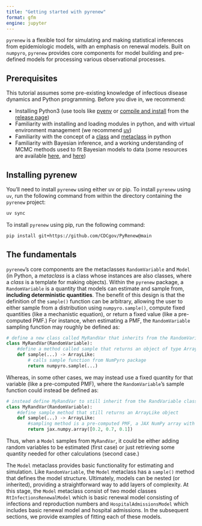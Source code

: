 ```yaml
---
title: "Getting started with pyrenew"
format: gfm
engine: jupyter
---
```


`pyrenew` is a flexible tool for simulating and making statistical inferences from epidemiologic models, with an emphasis on renewal models. Built on `numpyro`, `pyrenew` provides core components for model building and pre-defined models for processing various observational processes.

## Prerequisites

This tutorial assumes some pre-existing knowledge of infectious disease dynamics and Python programming. Before you dive in, we recommend:

 - Installing Python3 (use tools like [pyenv](https://realpython.com/intro-to-pyenv/) or [compile and install](https://ubuntuhandbook.org/index.php/2023/05/install-python-3-12-ubuntu/) from the [release page](https://www.python.org/downloads/))
 - Familiarity with installing and loading modules in python, and with virtual environment management (we recommend [uv](https://docs.astral.sh/uv/))
 - Familiarity with the concept of a [class](https://realpython.com/python-classes/) and [metaclass](https://realpython.com/courses/python-metaclasses/) in python
 - Familiarity with Bayesian inference, and a working understanding of MCMC methods used to fit Bayesian models to data (some resources are available [here](https://mc-stan.org/docs/2_18/reference-manual/effective-sample-size-section.html), and [here](https://xcelab.net/rm/))

## Installing pyrenew

You’ll need to install `pyrenew` using either uv or pip. To install `pyrenew` using `uv`, run the following command from within the directory containing the `pyrenew` project:

```bash
uv sync
```

To install `pyrenew` using pip, run the following command:

```bash
pip install git+https://github.com/CDCgov/PyRenew@main
```


## The fundamentals

`pyrenew`'s core components are the metaclasses `RandomVariable` and `Model` (in Python, a _metaclass_ is a class whose instances are also classes, where a _class_ is a template for making objects). Within the `pyrenew` package, a `RandomVariable` is a quantity that models can estimate and sample from, **including deterministic quantities**. The benefit of this design is that the definition of the `sample()` function can be arbitrary, allowing the user to either sample from a distribution using `numpyro.sample()`, compute fixed quantities (like a mechanistic equation), or return a fixed value (like a pre-computed PMF.) For instance, when estimating a PMF, the `RandomVariable` sampling function may roughly be defined as:

```python
# define a new class called MyRandVar that inherits from the RandomVariable class
class MyRandVar(RandomVariable):
    #define a method called sample that returns an object of type ArrayLike
    def sample(...) -> ArrayLike:
        # calls sample function from NumPyro package
        return numpyro.sample(...)
```

Whereas,  in some other cases, we may instead use a fixed quantity for that variable (like a pre-computed PMF), where the `RandomVariable`'s sample function could instead be defined as:

```python
# instead define MyRandVar to still inherit from the RandVariable class
class MyRandVar(RandomVariable):
    #define sample method that still returns an ArrayLike object
    def sample(...) -> ArrayLike:
        #sampling method is a pre-computed PMF, a JAX NumPy array with explicit elements
        return jax.numpy.array([0.2, 0.7, 0.1])
```

Thus, when a `Model` samples from `MyRandVar`, it could be either adding random variables to be estimated (first case) or just retrieving some quantity needed for other calculations (second case.)

The `Model` metaclass provides basic functionality for estimating and simulation. Like `RandomVariable`, the `Model` metaclass has a `sample()` method that defines the model structure. Ultimately, models can be nested (or inherited), providing a straightforward way to add layers of complexity.
At this stage, the `Model` metaclass consist of two model classes `RtInfectionsRenewalModel` which is basic renewal model consisting of infections and reproduction numbers and `HospitalAdmissionsModel` which includes basic renewal model and hospital admissions. In the subsequent sections, we provide examples of fitting each of these models.
